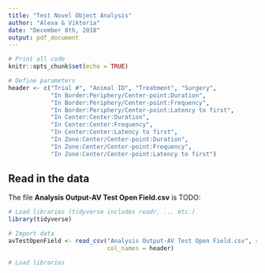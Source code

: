 ---
title: "Test Novel Object Analysis"
author: "Alexa & Viktoria"
date: "December 8th, 2018"
output: pdf_document
---

```{r setup, include = FALSE}
# Print all code
knitr::opts_chunk$set(echo = TRUE)

# Define parameters
header <- c("Trial #", "Animal ID", "Treatment", "Surgery", 
            "In Border:Periphery/Center-point:Duration", 
            "In Border:Periphery/Center-point:Frequency", 
            "In Border:Periphery/Center-point:Latency to first", 
            "In Center:Center:Duration", 
            "In Center:Center:Frequency", 
            "In Center:Center:Latency to first", 
            "In Zone:Center/Center-point:Duration", 
            "In Zone:Center/Center-point:Frequency", 
            "In Zone:Center/Center-point:Latency to first") 

```

## Read in the data

The file **Analysis Output-AV Test Open Field.csv** is TODO:

```{r, message = FALSE}
# Load libraries (tidyverse includes readr, ... etc.)
library(tidyverse)

# Import data
avTestOpenField <- read_csv("Analysis Output-AV Test Open Field.csv", skip = 4, 
                            col_names = header)
```



```{r, message = FALSE}
# Load libraries

```